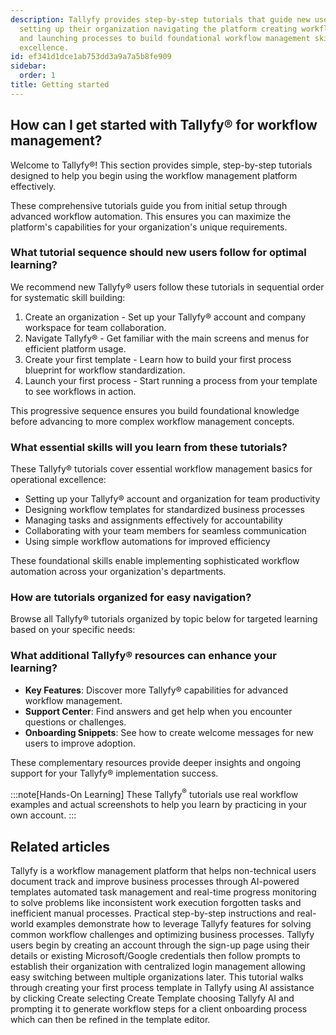 ```yaml
---
description: Tallyfy provides step-by-step tutorials that guide new users through
  setting up their organization navigating the platform creating workflow templates
  and launching processes to build foundational workflow management skills for operational
  excellence.
id: ef341d1dce1ab753dd3a9a7a5b8fe909
sidebar:
  order: 1
title: Getting started
---
```


## How can I get started with Tallyfy® for workflow management?

Welcome to Tallyfy®! This section provides simple, step-by-step tutorials designed to help you begin using the workflow management platform effectively.

These comprehensive tutorials guide you from initial setup through advanced workflow automation. This ensures you can maximize the platform's capabilities for your organization's unique requirements.

### What tutorial sequence should new users follow for optimal learning?

We recommend new Tallyfy® users follow these tutorials in sequential order for systematic skill building:

1.  Create an organization - Set up your Tallyfy® account and company workspace for team collaboration.
2.  Navigate Tallyfy® - Get familiar with the main screens and menus for efficient platform usage.
3.  Create your first template - Learn how to build your first process blueprint for workflow standardization.
4.  Launch your first process - Start running a process from your template to see workflows in action.

This progressive sequence ensures you build foundational knowledge before advancing to more complex workflow management concepts.

### What essential skills will you learn from these tutorials?

These Tallyfy® tutorials cover essential workflow management basics for operational excellence:

*   Setting up your Tallyfy® account and organization for team productivity
*   Designing workflow templates for standardized business processes
*   Managing tasks and assignments effectively for accountability
*   Collaborating with your team members for seamless communication
*   Using simple workflow automations for improved efficiency

These foundational skills enable implementing sophisticated workflow automation across your organization's departments.

### How are tutorials organized for easy navigation?

Browse all Tallyfy® tutorials organized by topic below for targeted learning based on your specific needs:


<PageTree />

### What additional Tallyfy® resources can enhance your learning?

*   **Key Features**: Discover more Tallyfy® capabilities for advanced workflow management.
*   **Support Center**: Find answers and get help when you encounter questions or challenges.
*   **Onboarding Snippets**: See how to create welcome messages for new users to improve adoption.

These complementary resources provide deeper insights and ongoing support for your Tallyfy® implementation success.

:::note[Hands-On Learning]
These Tallyfy<sup>®</sup> tutorials use real workflow examples and actual screenshots to help you learn by practicing in your own account.
:::


## Related articles
<CardGrid>
<LinkTitleCard header="<b>Introduction</b>" href="/products/pro/" > Tallyfy is a workflow management platform that helps non-technical users document track and improve business processes through AI-powered templates automated task management and real-time progress monitoring to solve problems like inconsistent work execution forgotten tasks and inefficient manual processes. </LinkTitleCard>
<LinkTitleCard header="<b>Tutorials > How-to guides</b>" href="/products/pro/tutorials/how-to/" > Practical step-by-step instructions and real-world examples demonstrate how to leverage Tallyfy features for solving common workflow challenges and optimizing business processes. </LinkTitleCard>
<LinkTitleCard header="<b>Tutorials > Create an organization</b>" href="/products/pro/tutorials/how-can-i-create-a-new-tallyfy-account/" > Tallyfy users begin by creating an account through the sign-up page using their details or existing Microsoft/Google credentials then follow prompts to establish their organization with centralized login management allowing easy switching between multiple organizations later. </LinkTitleCard>
<LinkTitleCard header="<b>Tutorials > Create your first template</b>" href="/products/pro/tutorials/your-first-template/" > This tutorial walks through creating your first process template in Tallyfy using AI assistance by clicking Create selecting Create Template choosing Tallyfy AI and prompting it to generate workflow steps for a client onboarding process which can then be refined in the template editor. </LinkTitleCard>
</CardGrid>